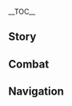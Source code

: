 {{CharacterTabs}}
{{LanguageTabs}}
{{Stub|1={{Meta/VO|tl=1|rm=1|Korean}}}}
__TOC__
==Story==
{{VO/Story
|character           = {{ROOTPAGENAME}}
|language            = ko
|name                = 향릉

|vo_01_01_title      = 첫 만남…
|vo_01_01_subtitle   = Hello
|vo_01_01_file       = VO_{language}{character} Hello.ogg
|vo_01_01_tx         = 난 리월에서 온 요리사 향릉이야! 다양한, 다양한 요… 요리가 내 특기지, 연습을 많이 했는데도 긴장되네, 헤헤
|vo_01_01_rm         = 
|vo_01_01_tl         = 

|vo_02_01_title      = 잡담・간식
|vo_02_01_subtitle   = Chat: Snacks
|vo_02_01_file       = VO_{language}{character} Chat - Snacks.ogg
|vo_02_01_tx         = 디저트 먹고 좀 쉴래? 파이어 슬라임 한 소쿠리 준비했다구~
|vo_02_01_rm         = 
|vo_02_01_tl         = 

|vo_02_02_title      = 잡담・화염 슬라임
|vo_02_02_subtitle   = Chat: Pyro Slime
|vo_02_02_file       = VO_{language}{character} Chat - Pyro Slime.ogg
|vo_02_02_tx         = 매운맛이 좋을까… 갈릭맛이 좋을까?
|vo_02_02_rm         = 
|vo_02_02_tl         = 

|vo_02_03_title      = 잡담・식자재 찾기
|vo_02_03_subtitle   = Chat: Looking for Food
|vo_02_03_file       = VO_{language}{character} Chat - Looking for Food.ogg
|vo_02_03_tx         = 흐음, 심심하니 같이 식자재나 찾아보자
|vo_02_03_rm         = 
|vo_02_03_tl         = 

|vo_03_01_title      = 비가 올 때・무드
|vo_03_01_subtitle   = When It Rains: Attitude
|vo_03_01_file       = VO_{language}{character} When It Rains - Attitude.ogg
|vo_03_01_tx         = 흐음, 난 비오는 날 별로 안 좋아해
|vo_03_01_rm         = 
|vo_03_01_tl         = 

|vo_03_02_title      = 비가 올 때・부주의
|vo_03_02_subtitle   = When It Rains: Negligence
|vo_03_02_file       = VO_{language}{character} When It Rains - Negligence.ogg
|vo_03_02_tx         = 가만… 널어놓은 옷이 있었나…
|vo_03_02_rm         = 
|vo_03_02_tl         = 

|vo_03_03_title      = 비가 그친 후…
|vo_03_03_subtitle   = After the Rain
|vo_03_03_file       = VO_{language}{character} After the Rain.ogg
|vo_03_03_tx         = 가자가자, 송이버섯 찾으러 가자
|vo_03_03_rm         = 
|vo_03_03_tl         = 

|vo_03_04_title      = 바람이 불 때…
|vo_03_04_subtitle   = When It's Windy
|vo_03_04_file       = VO_{language}{character} When It's Windy.ogg
|vo_03_04_tx         = 슬라임은 이런 날씨를 가장 좋아해, 그러니 이 틈에 왕창 잡자! 내가 슬라임 빙수 해줄게!
|vo_03_04_rm         = 
|vo_03_04_tl         = 

|vo_04_01_title      = 아침 인사…
|vo_04_01_subtitle   = Good Morning
|vo_04_01_file       = VO_{language}{character} Good Morning.ogg
|vo_04_01_tx         = 마침 잘 왔어! 같이 식자재나 찾으러 갈래?
|vo_04_01_rm         = 
|vo_04_01_tl         = 

|vo_04_02_title      = 점심 인사…
|vo_04_02_subtitle   = Good Afternoon
|vo_04_02_file       = VO_{language}{character} Good Afternoon.ogg
|vo_04_02_tx         = 점심식사 준비됐어, 어서 와! 에효… 늦으면 없다고
|vo_04_02_rm         = 
|vo_04_02_tl         = 

|vo_04_03_title      = 저녁 인사…
|vo_04_03_subtitle   = Good Evening
|vo_04_03_file       = VO_{language}{character} Good Evening.ogg
|vo_04_03_tx         = 야식 먹게? 숯불 바위도마뱀구이를 만들고 있었어. 에이, 빤히 보지만 말고 어서 먹어봐!
|vo_04_03_rm         = 
|vo_04_03_tl         = 

|vo_04_04_title      = 굿나잇…
|vo_04_04_subtitle   = Good Night
|vo_04_04_file       = VO_{language}{character} Good Night.ogg
|vo_04_04_tx         = 너… 나 몰래 맛있는 음식 먹으려는 건 아니지? 아, 쉬고 있었구나…. 헤헤, 그럼 잘 자''
|vo_04_04_rm         = 
|vo_04_04_tl         = 

|vo_05_01_title      = 향릉 자신에 대해…
|vo_05_01_subtitle   = About {character}
|vo_05_01_file       = VO_{language}{character} About {character}.ogg
|vo_05_01_tx         = 몬드성의 드래곤을 봤어? 얼마나 커? 와, 정말이야? 드래곤으로 스테이크를 만든다면&mdash;&mdash;음, 얼마나 근사할까!
|vo_05_01_rm         = 
|vo_05_01_tl         = 

|vo_06_01_title      = 우리에 대해・장점
|vo_06_01_subtitle   = About Us: Strengths
|vo_06_01_file       = VO_{language}{character} About Us - Strengths.ogg
|vo_06_01_tx         = 길찾기보다 요리를 훨씬 잘하지만… 에라, 모르겠다, 외출할 때 날 부르면 분명 문제없어!
|vo_06_01_rm         = 
|vo_06_01_tl         = 

|vo_06_02_title      = 우리에 대해・새로운 지식
|vo_06_02_subtitle   = About Us: New Knowledge
|vo_06_02_file       = VO_{language}{character} About Us - New Knowledge.ogg
|vo_06_02_tx         = 널 알고나서부터 요리 외의 지식을 많이 알게된 것 같아, 엥? 엥?… 이게 다 무슨 질문이라니? 응… 응…. 갑자기 그렇게 물어보니 생각이 잘 안 나네, 됐어 됐어, 나 원래 그런 거 잘 못해, 그냥 새로운 요리나 좀 해줄게!
|vo_06_02_rm         = 
|vo_06_02_tl         = 

|vo_07_01_title      = 「신의 눈」에 대해…
|vo_07_01_subtitle   = About the Vision
|vo_07_01_file       = VO_{language}{character} About the Vision.ogg
|vo_07_01_tx         = 어떤 때라도 난 모든 사람이 좋아하는 요리를 만들 수 있어. 신도 이게 정확한 일인 걸 알고 계셔서 대사부께도 없는 신의 눈을 내게 주셨잖아…. 뭐라고 해야 하나. 아, 그래! 격려의 차원으로!
|vo_07_01_rm         = 
|vo_07_01_tl         = 

|vo_07_02_title      = 하고 싶은 이야기…
|vo_07_02_subtitle   = Something to Share
|vo_07_02_file       = VO_{language}{character} Something to Share.ogg
|vo_07_02_tx         = 배탈이 났다면 네온플라워 차를 마시면 돼! 엥? 나도 그런 것쯤은 알고 있다구!
|vo_07_02_rm         = 
|vo_07_02_tl         = 

|vo_07_03_title      = 흥미있는 일…
|vo_07_03_subtitle   = Interesting Things
|vo_07_03_file       = VO_{language}{character} Interesting Things.ogg
|vo_07_03_tx         = 나 양파 좋아해! …양파를 썰며 울지 않는 법을 수십 가지 시험해봤는, 하나도 안 통하더라, 하지만 그래도 양파가 너무 좋아!
|vo_07_03_rm         = 
|vo_07_03_tl         = 

|vo_08_01_title      = 백출에 대해…
|vo_08_01_subtitle   = About [[Baizhu]]
|vo_08_01_file       = VO_{language}{character} About Baizhu.ogg
|vo_08_01_tx         = 음? 안개꽃 향기가 나! 음~ 백 선생님 냄새, 백 선생님이 진찰하러 온 거야? 어디가 아픈 거야? 어지러워 아니면 위통? 목이 따끔거리니? 기력이 없어? 아… 아픈 게 아니구나, 다행이다, 아프면 백 선생님이 엄청나게 쓴 약을 지어주신다구
|vo_08_01_rm         = 
|vo_08_01_tl         = 

|vo_08_02_title      = 응광에 대해…
|vo_08_02_subtitle   = About [[Ningguang]]
|vo_08_02_file       = VO_{language}{character} About Ningguang.ogg
|vo_08_02_tx         = 오! 방금 그분 천권 님이네…. 흠, 이리 가까이 와봐, 좀 더, 천권 님은 아주 무시무시한 분이야, 항구에서 일어나는 일은 전부 다 아셔, 그러니까 그분의 눈에 띄지 않게 조심해…
|vo_08_02_rm         = 
|vo_08_02_tl         = 

|vo_08_03_title      = 호두에 대해…
|vo_08_03_subtitle   = About [[Hu Tao]]
|vo_08_03_file       = VO_{language}{character} About Hu Tao.ogg
|vo_08_03_tx         = 음, 너도 호두한테 당했어? 그 애는 항상 방심한 틈에 뒤로 숨어서 이렇게 갑자기 등을 때리지, 헤헤헤 웃으면서, 흥, 난 너무 마음이 넓어, 매번 그 아이가 주는 매화떡에 홀랑 넘어가서 다 받아주잖아
|vo_08_03_rm         = 
|vo_08_03_tl         = 

|vo_08_04_title      = 디오나에 대해…
|vo_08_04_subtitle   = About [[Diona]]
|vo_08_04_file       = VO_{language}{character} About Diona.ogg
|vo_08_04_tx         = 샘물 마을의 디오나! 아아, 디오나가 특별한 맛의 술을 만들 수 있다고 해서 일부러 찾아가 본 적도 있어! 술 만드는 비법을 요리에 접목할 수 있다면, 맛있는 요리를 만들어 낼수 있을지도 몰라. 하지만, 그녀가 내게 준 맥주에 도마뱀 꼬리를 담그거나, 민들레술에 작은 훈제 생선을 넣거나…한 비법으로 만든 술은 맛이 별로였어. ㅠ ㅠ, 역시 믿을 건 자신뿐인 건가?
|vo_08_04_rm         = 
|vo_08_04_tl         = 

|vo_08_05_title      = 북두에 대해…
|vo_08_05_subtitle   = About [[Beidou]]
|vo_08_05_file       = VO_{language}{character} About Beidou.ogg
|vo_08_05_tx         = 북두 언니는 사람이 정말 좋아! 언니를 따라 항해에 나가면 매번 신선한 식재료를 많이 잡을 수 있어! 문어발은 국을 끓일 때 가장 좋고, 해천청은 데친 후 고추로 잘 무쳐야 해. (웃음) 북두 언니뿐만 아니라, 「남십자」 선원들도 내가 만든 요리를 아주 좋아해
|vo_08_05_rm         = 
|vo_08_05_tl         = 

|vo_08_06_title      = 종려에 대해…
|vo_08_06_subtitle   = About [[Zhongli]]
|vo_08_06_file       = VO_{language}{character} About Zhongli.ogg
|vo_08_06_tx         = 까다로운 손님도 많았지만, 맛에 일가견이 있고 또 한 마디로 정곡을 찌를 수 있는 사람은 정말 종려 선생님밖에 없어! 그 날 내가 올린 첫 번째 요리는 「소금 두부」였는데, 한 입만 먹었더니 무슨 소금을 썼냐고 물었어, 그리고 「고운각 근해에서 정제한 해염을 써봐, 그 식감으로 두부는 더욱 신선한 맛을 낼 거야」(종려 말투로). 그렇게 해봤는데 맛이 정말 많이 달라졌어. 어때, 그는 정말 대단하지! (눈을 반짝이며)
|vo_08_06_rm         = 
|vo_08_06_tl         = 

|vo_08_07_title      = 중운에 대해…
|vo_08_07_subtitle   = About [[Chongyun]]
|vo_08_07_file       = VO_{language}{character} About Chongyun.ogg
|vo_08_07_tx         = 중운, 그는 항상 행추와 「만민당」에 밥먹으러 오는데… 음, 아니, 행추에게 끌려온다고 할까? 하지만 중운은 뜨거운 음식을 먹지 않아. 뜨거운 음식이 상에 오를 때마다 행추는 공손하게 「실례합니다」라고 말하고는, 젓가락을 들어 요리의 맛에 대해 일일이 평가하기 시작하는데, 그의 칭찬을 듣고 나도 달려가서 먹어보고 싶을 정도라구! 네가 중운의 그 눈빛을 못 봐서 아쉽구나, 하하하. 꽤 재밌어, 그 둘은
|vo_08_07_rm         = 
|vo_08_07_tl         = 

|vo_08_08_title      = 감우에 대해…
|vo_08_08_subtitle   = About [[Ganyu]]
|vo_08_08_file       = VO_{language}{character} About Ganyu.ogg
|vo_08_08_tx         = 감우? 음… 아아, 알겠다. 그 채식주의자 손님! 「만민당」에 왔던 적이 많진 않은데, 항상 구석에서 혼자 조용히 먹더라고. 혼자 외롭게 먹는 모습이 너무 불쌍해서 항상 음식을 좀 더 많이 퍼주는데, 그걸 전부 다 먹을 줄이야! 역시 사람은 외모로 판단하면 안 돼
|vo_08_08_rm         = 
|vo_08_08_tl         = 

|vo_08_09_title      = 요요에 대해…
|vo_08_09_subtitle   = About [[Yaoyao]]
|vo_08_09_file       = VO_{language}{character} About Yaoyao.ogg
|vo_08_09_tx         = 헤헤, 요요는 내 자랑스러운 후배야! 근데 요즘엔 「만민당」에 놀러 오지 않네. 사부님이 걱정하시는 모양이야…. 흥, 운래 문어를 생으로 먹으면 얼마나 맛있는데, 요요는 먹지도 못하게 하고 사부님까지 불러서 날 혼나게 했어. 으… 어쩔 땐 누가 선배인지 모르겠다니까
|vo_08_09_rm         = 
|vo_08_09_tl         = 

|vo_08_10_title      = 신염에 대해…
|vo_08_10_subtitle   = About [[Xinyan]]
|vo_08_10_file       = VO_{language}{character} About Xinyan.ogg
|vo_08_10_tx         = 신염은 「만민당」에 야식을 먹으러 자주 와! 행추나 중운은 못 먹는 신제품을 신염은 주저하지 않고 먹어버린다니까…. 게다가 8할 이상의 확률로 맛있어해! 진짜 괜찮은 사람이야
|vo_08_10_rm         = 
|vo_08_10_tl         = 

|vo_08_11_title      = 야란에 대해…
|vo_08_11_subtitle   = About [[Yelan]]
|vo_08_11_friendship = 4
|vo_08_11_file       = VO_{language}{character} About Yelan.ogg
|vo_08_11_tx         = 야란 언니? 당연히 기억하지. 처음 만났을 때 담백한 요리를 좋아할 거라고 생각했는데, 지금까지 내가 본 손님 중에서 매운 걸 제일 잘 먹는 사람이었어! 요리의 매운맛이 부족하다면서 절운고추를 그냥 씹어먹더라니까! 진짜 대단해
|vo_08_11_rm         = 
|vo_08_11_tl         = 

|vo_09_01_title      = 향릉에 대해 알기・첫 번째
|vo_09_01_subtitle   = More About {character}: I
|vo_09_01_file       = VO_{language}{character} More About {character} - 01.ogg
|vo_09_01_tx         = 비둘기꼬치 좀 먹을래? 먹어봐~ 나만의 비법으로 만들어서 다른 집과는 완전히 달라!
|vo_09_01_rm         = 
|vo_09_01_tl         = 

|vo_09_02_title      = 향릉에 대해 알기・두 번째
|vo_09_02_subtitle   = More About {character}: II
|vo_09_02_file       = VO_{language}{character} More About {character} - 02.ogg
|vo_09_02_tx         = 사부님이 가르쳐주신 창법인데, 대단하지? 배우고 싶으면 알려줄게! 하지만 그것보다… 요리를 배운다면 좋을 텐데! 내 스킬과 레시피는 널리 전파될 가치가 있다고!
|vo_09_02_rm         = 
|vo_09_02_tl         = 

|vo_09_03_title      = 향릉에 대해 알기・세 번째
|vo_09_03_subtitle   = More About {character}: III
|vo_09_03_file       = VO_{language}{character} More About {character} - 03.ogg
|vo_09_03_tx         = 소원이 뭐냐고? 물론 새로운 요리 계보 개발이지! 리월 요리는 너무 제한적이야, 물론 매운맛이 가장 중요해! 지금 당장 누룽지 고추볶음을 만들어줄게!
|vo_09_03_rm         = 
|vo_09_03_tl         = 

|vo_09_04_title      = 향릉에 대해 알기・네 번째
|vo_09_04_subtitle   = More About {character}: IV
|vo_09_04_file       = VO_{language}{character} More About {character} - 04.ogg
|vo_09_04_tx         = 음! 내 요리 솜씨에 껌뻑 죽겠지~? 내가 고심하여 개발한 새 요리&mdash;&mdash;무지개크리스탈 파이를 맛볼 때야, 자, 이 얇은 계란피로 싼 붉은색 다람쥐햄, 주황색 당근, 노란색 태양개구리고기, 녹색 통통 연꽃, 파란색 나비 날개…. 어라? 먹기 싫어?
|vo_09_04_rm         = 
|vo_09_04_tl         = 

|vo_09_05_title      = 향릉에 대해 알기・다섯 번째
|vo_09_05_subtitle   = More About {character}: V
|vo_09_05_file       = VO_{language}{character} More About {character} - 05.ogg
|vo_09_05_tx         = 잘 모르겠단 말이지…. 분명 예전에는 푹 자면 좋아졌는데, 이건 내 스타일이 아니야, 안 되겠어! 아무래도 머리가 좋은 네가 생각해봐! 음… 네게 새로 개발한 요리를 맛보여주려고 하는데, 네가 먹고 배탈이 나면 속상할 것 같다는 생각이 자꾸 들어. 이, 이걸 어쩌면 좋을까?
|vo_09_05_rm         = 
|vo_09_05_tl         = 

|vo_10_01_title      = 향릉의 취미…
|vo_10_01_subtitle   = {character}'s Hobbies
|vo_10_01_file       = VO_{language}{character} Hobbies.ogg
|vo_10_01_tx         = 잘 봐! 이렇게 기름을 달군 다음 수정 나비의 날개 비늘을 제거하고 솥에 넣어 튀겨…. 야, 가지 마, 진짜 맛있다구!
|vo_10_01_rm         = 
|vo_10_01_tl         = 

|vo_10_02_title      = 향릉의 고민…
|vo_10_02_subtitle   = {character}'s Troubles
|vo_10_02_file       = VO_{language}{character} Troubles.ogg
|vo_10_02_tx         = 우, 슬라임 버섯찜이 하나도 안 팔렸어, 비주얼이 별로인가? 맛은 죽여주는데…
|vo_10_02_rm         = 
|vo_10_02_tl         = 

|vo_10_03_title      = 좋아하는 음식…
|vo_10_03_subtitle   = Favorite Food
|vo_10_03_file       = VO_{language}{character} Favorite Food.ogg
|vo_10_03_tx         = 좋아하는 음식? 헤, 물론 아직 무슨 맛일지 모를 새 요리지! 엥, 이런 대답이 영악한가? 음, 진심인데
|vo_10_03_rm         = 
|vo_10_03_tl         = 

|vo_10_04_title      = 싫어하는 음식…
|vo_10_04_subtitle   = Least Favorite Food
|vo_10_04_file       = VO_{language}{character} Least Favorite Food.ogg
|vo_10_04_tx         = 난 음식에 편견을 갖지 않아! 요리법이 맞지 않았을 뿐이지 불합격 음식은 없어!
|vo_10_04_rm         = 
|vo_10_04_tl         = 

|vo_11_01_title      = 생일…
|vo_11_01_subtitle   = Birthday
|vo_11_01_file       = VO_{language}{character} Birthday.ogg
|vo_11_01_tx         = 아, 여기 있었구나! 어서 와, 널 위해 한상 차렸다구! 헤헤, 칭찬은 나중에 듣기로 하고 우선 먹어봐!
|vo_11_01_rm         = 
|vo_11_01_tl         = 

|vo_12_01_title      = 돌파의 느낌・기
|vo_12_01_subtitle   = Feelings About Ascension: Intro
|vo_12_01_file       = VO_{language}{character} Feelings About Ascension -  01.ogg
|vo_12_01_tx         = 후아~! 상쾌해! 온몸에 힘이 넘쳐!
|vo_12_01_rm         = 
|vo_12_01_tl         = 

|vo_12_02_title      = 돌파의 느낌・승
|vo_12_02_subtitle   = Feelings About Ascension: Building Up
|vo_12_02_file       = VO_{language}{character} Feelings About Ascension -  02.ogg
|vo_12_02_tx         = 헤이, 하! 좋아! 야생 동물을 일격에 기절시킬 수 있겠어…. 식자재의 신선도를 보장하지!
|vo_12_02_rm         = 
|vo_12_02_tl         = 

|vo_12_03_title      = 돌파의 느낌・전
|vo_12_03_subtitle   = Feelings About Ascension: Climax
|vo_12_03_file       = VO_{language}{character} Feelings About Ascension -  03.ogg
|vo_12_03_tx         = 이런 힘이 있다면…드디어…. 안돼. 벌써 침이 고이잖아!
|vo_12_03_rm         = 
|vo_12_03_tl         = 

|vo_12_04_title      = 돌파의 느낌・결
|vo_12_04_subtitle   = Feelings About Ascension: Conclusion
|vo_12_04_file       = VO_{language}{character} Feelings About Ascension -  04.ogg
|vo_12_04_tx         = 대사부께서 「100%의 요리를 만들려면 120%의 열정을 쏟아야 한다」고 하셨어. 난 알아! 오늘 여기까지 올 수 있었던 건 네가 120%의 열정으로 내 연습에 함께했기 때문이야. 응, 그럼 나도 더 큰…더 큰 열정으로 네게 보답해야지!
|vo_12_04_rm         = 
|vo_12_04_tl         = 
}}

==Combat==
{{Combat VO
|character           = {{ROOTPAGENAME}}
|language            = ko

|skill_1_tx          = 누룽지야, 불을 뿜어라!
|skill_1_tl          = 
|skill_1_rm          = 
|skill_2_tx          = 뜨끈뜨끈하지
|skill_2_tl          = 
|skill_2_rm          = 
|skill_3_tx          = 끓었네, 끓었어!
|skill_3_tl          = 
|skill_3_rm          = 

|burst_1_tx          = 으음… 합!
|burst_1_tl          = 
|burst_1_rm          = 
|burst_2_tx          = 말이 안 통하면 패버려~
|burst_2_tl          = 
|burst_2_rm          = 
|burst_3_tx          = 사부의 창술을 감상하라고!
|burst_3_tl          = 
|burst_3_rm          = 

|sprint-s_1_tx       = 달리기 시합하자!
|sprint-s_1_tl       = 
|sprint-s_1_rm       = 
|sprint-s_2_file     = Sprint Start 02,Sprint Start 03,Sprint Start 04

|sprint-e_1_tx       = 하, 숨이 차네…
|sprint-e_1_tl       = 
|sprint-e_1_rm       = 

|glider_1_file       = Deploying Wind Glider 01,Deploying Wind Glider 02,Deploying Wind Glider 03

|chest_1_tx          = 새로운 식자재다!
|chest_1_tl          = 
|chest_1_rm          = 
|chest_2_tx          = 풍년이야! 풍년!
|chest_2_tl          = 
|chest_2_rm          = 
|chest_3_tx          = 알뜰살뜰하게 사용할게!
|chest_3_tl          = 
|chest_3_rm          = 

|low-hp_1_tx         = 오늘 식자재 무시무시하네
|low-hp_1_tl         = 
|low-hp_1_rm         = 
|low-hp_2_tx         = 아야, 아파아파…
|low-hp_2_tl         = 
|low-hp_2_rm         = 
|low-hp_3_tx         = 내가 엄청난 녀석을 건드린 건가?
|low-hp_3_tl         = 
|low-hp_3_rm         = 


|fallen_1_tx         = 망했다…
|fallen_1_tl         = 
|fallen_1_rm         = 
|fallen_2_tx         = 갑자기… 너무 목이 말라…
|fallen_2_tl         = 
|fallen_2_rm         = 
|fallen_3_tx         = 네 발목을… 잡은 건 아니겠지…?
|fallen_3_tl         = 
|fallen_3_rm         = 

|hit-l_1_file        = Light Hit Taken 02
|hit-l_1_tx          = 때리지 마…
|hit-l_1_tl          = 
|hit-l_1_rm          = 
|hit-l_2_file        = Light Hit Taken 01,Light Hit Taken 03,Light Hit Taken 04,Light Hit Taken 05,Light Hit Taken 06

|hit-h_1_tx          = 살려줘, 식자재가 사람을 때리네!
|hit-h_1_tl          = 
|hit-h_1_rm          = 
|hit-h_2_tx          = 진짜 아파…
|hit-h_2_tl          = 
|hit-h_2_rm          = 
|hit-h_3_file        = Heavy Hit Taken 03,Heavy Hit Taken 04,Heavy Hit Taken 05,Heavy Hit Taken 06

|join_1_tx           = 조미료도 다 챙겼어!
|join_1_tl           = 
|join_1_rm           = 
|join_2_tx           = 창은 갈아놨어!
|join_2_tl           = 
|join_2_rm           = 
|join_3_tx           = 더는 못 기다려!
|join_3_tl           = 
|join_3_rm           = 

|idle_1_actual_tx    = {{tx}}
|idle_1_actual_tl    = 
|idle_1_actual_rm    = 
|idle_2_actual_tx    = {{tx}}
|idle_2_actual_tl    = 
|idle_2_actual_rm    = 

|atk-l_1_file        = Light Attack 01,Light Attack 02,Light Attack 03,Light Attack 04,Light Attack 05,Light Attack 06,Light Attack 07

|atk-m_1_file        = Mid Attack 01,Mid Attack 02

|atk-h_1_file        = Heavy Attack 01,Heavy Attack 02,Heavy Attack 03

|climb_1_file        = Climbing 01,Climbing 02,Climbing 03,Climbing 04,Climbing 05


|jump_1_file         = Jumping 01,Jumping 02,Jumping 03,Jumping 04,Jumping 05
}}

<!--
Copy paste the following line in any section that does not have any voice files, change the X for the section's title:
'''{{ROOTPAGENAME}} does not feature any X Voice-Overs'''
-->

==Navigation==
{{Character Navbox|type=playable|link type=vo-ko}}